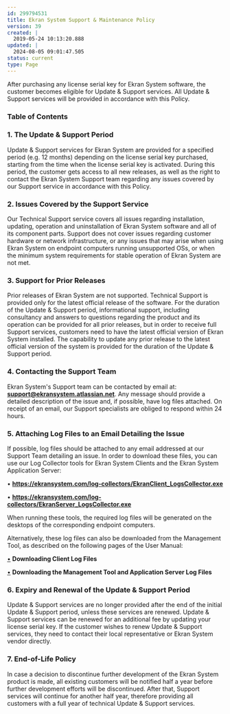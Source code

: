 ---
id: 299794531
title: Ekran System Support & Maintenance Policy
version: 39
created: |
  2019-05-24 10:13:20.888
updated: |
  2024-08-05 09:01:47.505
status: current
type: Page
---

After purchasing any license serial key for Ekran System software, the customer becomes eligible for Update & Support services. All Update & Support services will be provided in accordance with this Policy.

### Table of Contents

### 1. The Update & Support Period

Update & Support services for Ekran System are provided for a specified period (e.g. 12 months) depending on the license serial key purchased, starting from the time when the license serial key is activated. During this period, the customer gets access to all new releases, as well as the right to contact the Ekran System Support team regarding any issues covered by our Support service in accordance with this Policy.

### 2. Issues Covered by the Support Service

Our Technical Support service covers all issues regarding installation, updating, operation and uninstallation of Ekran System software and all of its component parts. Support does not cover issues regarding customer hardware or network infrastructure, or any issues that may arise when using Ekran System on endpoint computers running unsupported OSs, or when the minimum system requirements for stable operation of Ekran System are not met.

### 3. Support for Prior Releases

Prior releases of Ekran System are not supported. Technical Support is provided only for the latest official release of the software. For the duration of the Update & Support period, informational support, including consultancy and answers to questions regarding the product and its operation can be provided for all prior releases, but in order to receive full Support services, customers need to have the latest official version of Ekran System installed. The capability to update any prior release to the latest official version of the system is provided for the duration of the Update & Support period.

### 4. Contacting the Support Team

Ekran System's Support team can be contacted by email at: **[support@ekransystem.atlassian.net](mailto:support@ekransystem.atlassian.net)**. Any message should provide a detailed description of the issue and, if possible, have log files attached. On receipt of an email, our Support specialists are obliged to respond within 24 hours.

### 5. Attaching Log Files to an Email Detailing the Issue

If possible, log files should be attached to any email addressed at our Support Team detailing an issue. In order to download these files, you can use our Log Collector tools for Ekran System Clients and the Ekran System Application Server:

• **<https://ekransystem.com/log-collectors/EkranClient_LogsCollector.exe>**

• **<https://ekransystem.com/log-collectors/EkranServer_LogsCollector.exe>**

When running these tools, the required log files will be generated on the desktops of the corresponding endpoint computers.

Alternatively, these log files can also be downloaded from the Management Tool, as described on the following pages of the User Manual:

[•](https://ekransystem.com/log-collectors/EkranServer_LogsCollector.exe) **Downloading Client Log Files**

[•](https://ekransystem.com/log-collectors/EkranServer_LogsCollector.exe) **Downloading the Management Tool and Application Server Log Files**

### 6. Expiry and Renewal of the Update & Support Period

Update & Support services are no longer provided after the end of the initial Update & Support period, unless these services are renewed. Update & Support services can be renewed for an additional fee by updating your license serial key. If the customer wishes to renew Update & Support services, they need to contact their local representative or Ekran System vendor directly.

### 7. End-of-Life Policy

In case a decision to discontinue further development of the Ekran System product is made, all existing customers will be notified half a year before further development efforts will be discontinued. After that, Support services will continue for another half year, therefore providing all customers with a full year of technical Update & Support services.

